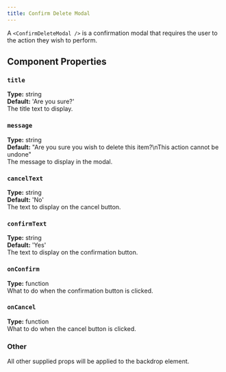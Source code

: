 ```yaml
---
title: Confirm Delete Modal
---
```


<ContextDeleteDemo />

A `<ConfirmDeleteModal />` is a confirmation modal that requires the user to the action they wish to perform.

## Component Properties

### `title`
**Type:** string<br />
**Default:** 'Are you sure?'<br />
The title text to display.

### `message`
**Type:** string<br />
**Default:** "Are you sure you wish to delete this item?\nThis action cannot be undone"<br />
The message to display in the modal.

### `cancelText`
**Type:** string<br />
**Default:** 'No'<br />
The text to display on the cancel button.

### `confirmText` 
**Type:** string<br />
**Default:** 'Yes'<br />
The text to display on the confirmation button.

### `onConfirm` 
**Type:** function<br />
What to do when the confirmation button is clicked.

### `onCancel` 
**Type:** function<br />
What to do when the cancel button is clicked.


### Other
All other supplied props will be applied to the backdrop element.

